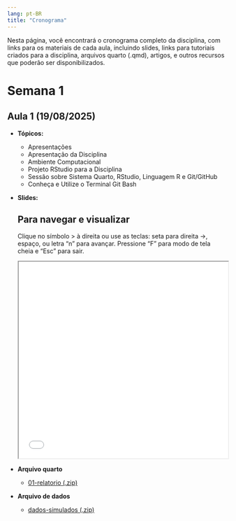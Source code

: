 ```yaml
---
lang: pt-BR
title: "Cronograma"
---
```


Nesta página, você encontrará o cronograma completo da disciplina, com
links para os materiais de cada aula, incluindo slides, links para 
tutoriais criados para a disciplina, arquivos quarto (.qmd), 
artigos, e outros recursos que poderão ser disponibilizados.


# Semana 1

## Aula 1 (19/08/2025) 

- **Tópicos:**
  
  - Apresentações
  - Apresentação da Disciplina
  - Ambiente Computacional
  - Projeto RStudio para a Disciplina
  - Sessão sobre Sistema Quarto, RStudio, Linguagem R e Git/GitHub
  - Conheça e Utilize o Terminal Git Bash

- **Slides:**

  ::: {.callout-tip}
  ## Para navegar e visualizar 
  
  Clique no símbolo > à direita ou use as teclas: seta para direita →, espaço, 
  ou letra "n" para avançar. Pressione "F" para modo de tela cheia e "Esc" 
  para sair.
  ::: 

  <iframe src="/slides/slides_aula01.html" width="100%" height="450px"></iframe>
  

- **Arquivo quarto**

  - [01-relatorio (.zip)](arquivos/01-relatorio.zip)


- **Arquivo de dados**

  - [dados-simulados (.zip)](slides/dados.zip)

  


  
 








